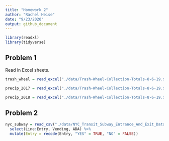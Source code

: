 ```yaml
---
title: "Homework 2"
author: "Rachel Heise"
date: "9/23/2020"
output: github_document
---
```


```r
library(readxl)
library(tidyverse)
```

## Problem 1

Read in Excel sheets.
```r
trash_wheel = read_excel("./data/Trash-Wheel-Collection-Totals-8-6-19.xlsx", sheet = "Mr. Trash Wheel", range = "A2:N406")

precip_2017 = read_excel("./data/Trash-Wheel-Collection-Totals-8-6-19.xlsx", sheet = "2017 Precipitation", range = "A2:B14")

precip_2018 = read_excel("./data/Trash-Wheel-Collection-Totals-8-6-19.xlsx", sheet = "2018 Precipitation", range = "A2:B14")
```


## Problem 2

```r
nyc_subway = read_csv("./data/NYC_Transit_Subway_Entrance_And_Exit_Data.csv") %>% 
  select(Line:Entry, Vending, ADA) %>% 
  mutate(Entry = recode(Entry, "YES" = TRUE, "NO" = FALSE))
```




